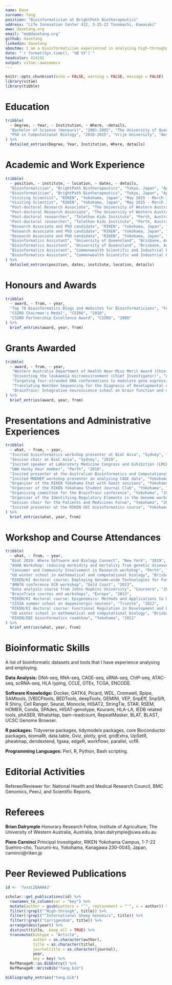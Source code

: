 ```yaml
---
name: Dave
surname: Tang
position: "Bioinformatician at BrightPath Biotherapeutics"
address: "Life Innovation Center 412, 3-25-22 Tonomachi, Kawasaki"
www: davetang.org
email: "me@davetang.org"
github: davetang
linkedin: davetang
aboutme: I am a bioinformatician experienced in analysing high-throughput sequencing data. I have developed start-to-finish bioinformatics pipelines for the processing and analysis of RNA-seq and DNA-seq datasets. Recently, I started to work in the immunogenomics field and developed a fully fledged neoantigen prediction pipeline. I am familiar with machine/statistical learning and their best practices and have applied these techniques in predicting immunogenicity. I am also familiar with Linux systems and their administration, high-performance computing technologies, and cloud computing.  I write about these topics and more in my bioinformatics blog.
date: "`r format(Sys.time(), '%B %Y')`"
headcolor: 414141
output: vitae::awesomecv
---
```


```r
knitr::opts_chunk$set(echo = FALSE, warning = FALSE, message = FALSE)
library(vitae)
library(tibble)
```

# Education

```r
tribble(
  ~ Degree, ~ Year, ~ Institution, ~ Where, ~details,
  "Bachelor of Science (Honours)", "2001-2005", "The University of Queensland", "Brisbane, Australia", "Majoring in Biochemistry and Microbiology",
  "PhD in Computational Biology", "2010-2015", "Vrije University", "Amsterdam, the Netherlands", "PhD completed through a Marie Curie training network (BrainTrain) as a Marie Curie Early Career Researcher."
) %>% 
  detailed_entries(Degree, Year, Institution, Where, details)
```

# Academic and Work Experience

```r
tribble(
  ~ position, ~ institute, ~ location, ~ dates, ~ details,
  "Bioinformatician", "BrightPath Biotherapeutics", "Tokyo, Japan", "April 2020 - Current", "Developing the clinical neoantigen prediction pipeline for the personalised cancer peptide vaccine program.",
  "Bioinformatician", "BrightPath Biotherapeutics", "Tokyo, Japan", "April 2020 - Current", "Providing bioinformatics support, systems administration of local HPC servers, and reviewing scientific publications.",
  "Visiting Scientist", "RIKEN", "Yokohama, Japan", "May 2015 - March 2020", "Elucidating the potential role of a human minisatellite as an alternative transcription start site.",
  "Visiting Scientist", "RIKEN", "Yokohama, Japan", "May 2015 - March 2020", "Examining the potential role of tissue and cell type specific expression of repetitive DNA elements.",
  "Post-doctoral Research Associate", "The University of Western Australia", "Perth, Australia", "Jul. 2017 - Nov. 2019", "Analysing accession specific expression patterns in Arabidopsis thaliana single cell RNA-seq data.",
  "Post-doctoral Research Associate", "The University of Western Australia", "Perth, Australia", "Jul. 2017 - Nov. 2019", "Developing a single cell RNA-seq computational approach for demultiplexing mixed genotype datasets.",
  "Post-doctoral researcher", "Telethon Kids Institute", "Perth, Australia", "May 2015 - June 2017", "Developing and implementing high-throughput sequencing analysis workflows for diagnosing rare genetic diseases.",
  "Post-doctoral researcher", "Telethon Kids Institute", "Perth, Australia", "May 2015 - June 2017", "Generating a reference genotype database of an Australian Aboriginal population.",
  "Research Associate and PhD candidate", "RIKEN", "Yokohama, Japan", "April 2010 - May 2015", "Characterising a new class of universal non-coding RNAs (ncRNAs) involved in DNA Damage Repair.",
  "Research Associate and PhD candidate", "RIKEN", "Yokohama, Japan", "April 2010 - May 2015", "Analysis on the expression of repetitive DNA elements and how they contribute to the genesis of ncRNAs.",
  "Research Associate and PhD candidate", "RIKEN", "Yokohama, Japan", "April 2010 - May 2015", "Discovery of reverse transcriptase artefacts and developing a computational method for the removal of these artefacts.",
  "Bioinformatics Assistant", "University of Queensland", "Brisbane, Australia", "August 2008 - February 2010", "The development and maintainence of a Laboratory Information Management System",
  "Bioinformatics Assistant", "University of Queensland", "Brisbane, Australia", "August 2008 - February 2010", "Providing server and database administration for the lab.",
  "Bioinformatics Assistant", "Commonwealth Scientific and Industrial Research Organisation", "Brisbane, Australia", "September 2006 - July 2008", "Generating a reference set of tRNAs for the Bovine Genome Sequencing and Analysis Consortium.",
  "Bioinformatics Assistant", "Commonwealth Scientific and Industrial Research Organisation", "Brisbane, Australia", "September 2006 - July 2008", "Assisting with the design of the first ovine SNP chip for the International Sheep Genomics Consortium."
) %>% 
  detailed_entries(position, dates, institute, location, details)
```

\newpage

<!--\newpage-->

# Honours and Awards

```r
tribble(
  ~ award, ~ from, ~ year,
  "Top 70 Bioinformatics Blogs and Websites for Bioinformaticians", "Feedspot", "Current",
  "CSIRO Chairman's Medal", "CSIRO", "2010",
  "CSIRO Partnership Excellence Award", "CSIRO", "2008"
) %>%
  brief_entries(award, year, from)
```

# Grants Awarded

```r
tribble(
  ~ award, ~ from, ~ year,
   "Western Australia Department of Health Near-Miss Merit Award (Chief Investigator)", "AUD 50,000", "2018",
   "Dissecting the leukaemia microenvironment (Chief Investigator)", "AUD 43,395", "2017",
   "Targeting four-stranded DNA conformations to modulate gene expression in breast cancer (Chief Investigator)", "AUD 47,669", "2016",
   "Translating NextGen Sequencing for the Diagnosis of Developmental Anomalies and Rare Diseases (Associate Investigator)", "AUD 192,505", "2015",
   "BrainTrain: Integrative neuroscience school on brain function and disease", "USD 4,400,000", "2009"
) %>%
  brief_entries(award, year, from)
```

# Presentations and Administrative Experiences

```r
tribble(
  ~ what, ~ from, ~ year,
  "Invited bioinformatics workshop presenter at BioC Asia", "Sydney", "2019",
  "Session chair at BioC Asia", "Sydney", "2019",
  "Invited speaker at Laboratory Medicine Congress and Exhibition (LMCE2019)", "Busan", "2019",
  "UWA Hacky Hour member", "Perth", "2018",
  "Invited presenter at the Australian Bioinformatics and Computational Biology Society (ABACBS) meeting", "Perth", "2017",
  "Invited MODHEP workshop presenter on analysing CAGE data", "Yokohama", "2015",
  "Organiser of the RIKEN Yokohama Chat with Guest sessions", "Yokohama", "2013",
  "Organiser of the RIKEN Yokohama Student Journal Club", "Yokohama", "2013",
  "Organising committee for the BrainTrain conference", "Yokohama", "2013",
  "Organiser of the Identifying Regulatory Elements in the Genome workshop in RIKEN", "Yokohama", "2013",
  "Session chair for the Patients and Medicines Forum", "Yokohama", "2012",
  "Invited presenter at the RIKEN OSC bioinformatics course", "Yokohama", "2012"
) %>%
  brief_entries(what, year, from)
```

# Workshop and Course Attendances

```r
tribble(
  ~ what, ~ from, ~ year,
  "BioC 2019: Where Software and Biology Connect", "New York", "2019",
  "AGHA Workshop: reducing morbidity and mortality from genetic disease through screening", "Perth", "2016",
  "Consumer and Community Involvement in Research workshop", "Perth", "2016",
  "UQ winter school in mathematical and computational biology", "Brisbane", "2015",
  "RIKEN/KI doctoral course: Employing Genome-wide Technologies for Functional Regulation in Development and Disease", "Stockholm", "2014",
  "AMATA conference ECR workshop", "Gold Coast", "2013",
  "Data analysis course from Johns Hopkins University", "Coursera", "2013",
  "BrainTrain courses and workshops", "Europe", "2013",
  "RIKEN/KI doctoral course: Epigenomics: Methods and Applications to Disease and Development", "Yokohama", "2013",
  "SISSA summer school on dopaminergic neurons", "Trieste", "2012",
  "RIKEN/KI doctoral course: Functional Regulation in Development and Disease", "Stockholm", "2012",
  "UQ winter school in mathematical and computational biology", "Brisbane", "2011",
  "RIKEN/EBI bioinformatics roadshow", "Yokohama", "2011"
) %>%
  brief_entries(what, year, from)
```

# Bioinformatic Skills

A list of bioinformatic datasets and tools that I have experience analysing and employing.

**Data Analysis:** DNA-seq, RNA-seq, CAGE-seq, sRNA-seq, ChIP-seq, ATAC-seq, scRNA-seq, HLA typing, CCLE, GTEx, TCGA, ENCODE.

**Software Knowledge:** Docker, GATK4, Picard, WDL, Cromwell, Bpipe, SAMtools, [VB]CFtools, BEDTools, deepTools, GEMINI, VEP, SnpEff, SnpSift, R Shiny, Cell Ranger, Seurat, Monocle, HISAT2, StringTie, STAR, RSEM, HOMER, Conda, SPAdes, HISAT-genotype, Kourami, HLA-LA, IEDB related tools, phASER, WhatsHap, bam-readcount, RepeatMasker, BLAT, BLAST, UCSC Genome Browser.

**R packages:** Tidyverse packages, tidymodels packages, core Bioconductor packages, biomaRt, data.table, Gviz, plotly, grid, gridExtra, UpSetR, pheatmap, dendextend, fgsea, edgeR, workflowr, parallel, vcfR.

**Programming Languages:** Perl, R, Python, Bash scripting.

<!--

# Data Science Skills

**Data Analysis:** data wrangling/tidying, machine learning and cross validation, cluster analysis, text mining, dimension reduction, data analytics

**Software Knowledge:** RStudio and RStudio Server, AWS cloud computing, Docker containisation, SLURM, PBS, Git

**Communication:** workshop and conference presentations (technical and non-technical), data analysis reports, scientific publications, data visualisations, technical blogging, social media

**Programming Languages:** Perl, R, SQL, Bash

**Business:** project management and planning, working with clients, networking

-->

# Editorial Activities

Referee/Reviewer for: National Health and Medical Research Council, BMC Genomics, PeerJ, and Scientific Reports.

# Referees

**Brian Dalrymple** Honorary Research Fellow, Institute of Agriculture, The University of Western Australia, Australia, brian.dalrymple@uwa.edu.au

**Piero Carninci** Principal Investigator, RIKEN Yokohama Campus, 1-7-22 Suehiro-cho, Tsurumi-ku, Yokohama, Kanagawa 230-0045, Japan, carninci@riken.jp

# Peer Reviewed Publications

```r
id <- '7uxzL2QAAAAJ'

scholar::get_publications(id) %>%
  rownames_to_column(var = "key") %>%
  mutate(author = gsub(pattern = "’", replacement = "'", x = author)) %>%
  filter(!grepl("^High-through", title)) %>%
  filter(!grepl("^International Sheep Genomics", title)) %>%
  filter(!grepl("Corrigendum", title)) %>%
  arrange(desc(year)) %>%
  distinct(title, .keep_all = TRUE) %>%
  transmute(bibtype = "Article",
            author = as.character(author),
            title = as.character(title),
            journaltitle = as.character(journal),
            year,
            key = key) %>% 
  RefManageR::as.BibEntry() %>% 
  RefManageR::WriteBib("tang.bib")

bibliography_entries("tang.bib")
```
